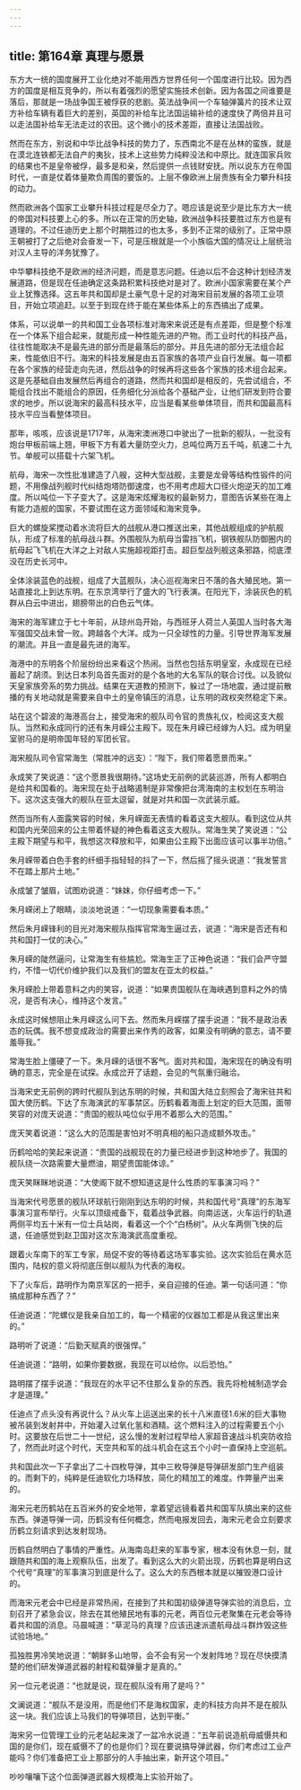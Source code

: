 ```yaml
---
---
---
```

title: 第164章 真理与愿景
---



东方大一统的国度展开工业化绝对不能用西方世界任何一个国度进行比较。因为西方的国度是相互竞争的，所以有着强烈的愿望实施技术创新。因为各国之间谁要是落后，那就是一场战争国王被俘获的悲剧。英法战争间一个车轴弹簧片的技术让双方补给车辆有着巨大的差别，英国的补给车比法国运输补给的速度快了两倍并且可以走法国补给车无法走过的农田。这个微小的技术差距，直接让法国战败。

然而在东方，别说和中华比战争科技的势力了，东西南北不是在丛林的蛮族，就是在漠北连铁都无法自产的夷狄，技术上这些势力纯粹没法和中原比。就连国家兵败的结果也不是皇帝被俘，最多是和亲，然后提供一点钱财安抚。所以说东方在帝国时代，一直是仗着体量欺负周围的要饭的。上层不像欧洲上层贵族有全力攀升科技的动力。

然而欧洲各个国家工业攀升科技过程是尽全力了。嗯应该是说至少是比东方大一统的帝国对科技要上心的多。所以在正常的历史轴，欧洲战争科技要胜过东方也是有道理的。不过任迪历史上那个时期胜过的也太多，多到不正常的级别了。正常中原王朝被打了之后绝对会奋发一下，可是压根就是一个小族临大国的情况让上层统治对汉人主导的洋务犹豫了。

中华攀科技绝不是欧洲的经济问题，而是意志问题。任迪以后不会这种计划经济发展道路，但是现在任迪确定这条路积累科技绝对是对了。欧洲小国家需要在某个产业上犹豫选择。这五年共和国却是土豪气息十足的对海宋目前发展的各项工业项目，开始立项追赶。以至于到现在终于能在某些体系上的东西搞出了成果。

体系，可以说单一的共和国工业各项标准对海宋来说还是有点差距，但是整个标准在一个体系下组合起来，就能形成一种性能先进的产物。而工业时代的科技产品，往往性能取决不是最先进的部分而是最落后的部分。并且先进的部分无法组合起来，性能依旧不行。海宋的科技发展是由五百家族的各项产业自行发展。每一项都在各个家族的经营走向先进，然后战争的时候再将这些各个家族的技术组合起来。这是先基础自由发展然后再组合的道路，然而共和国却是相反的，先尝试组合，不能组合找出不能组合的原因，任务细化分派给各个基础产业，让他们研发到符合要求的地步。所以说海宋的最高科技水平，应当是看某些单体项目，而共和国最高科技水平应当看整体项目。

那年，咳咳，应该说是1717年，从海宋澳洲港口中驶出了一批新的舰队，一批没有炮台甲板前端上翘，甲板下方有着大量防空火力，总吨位两万五千吨，航速二十九节。单舰可以搭载十六架飞机。

航母，海宋一次性批准建造了八艘，这种大型战舰，主要是龙骨等结构性锻件的问题，不用像战列舰时代纠结炮塔防御速度，也不用考虑超大口径火炮逆天的加工难度。所以吨位一下子变大了。这是海宋炫耀海权的最新努力，意图告诉某些在海上有能力造舰的国家，不要试图在这方面领域和海宋竞争。

巨大的螺旋桨搅动着水流将巨大的战舰从港口推送出来，其他战舰组成的护航舰队，形成了标准的航母战斗群。外围舰队为航母当雷挡飞机，钢铁舰队防御圈内的航母起飞飞机在大洋之上对敌人实施超视距打击。超巨型战列舰这条邪路，彻底湮没在历史长河中。

全体涂装蓝色的战舰，组成了大蓝舰队，决心巡视海宋日不落的各大殖民地。第一站直接北上到达东明。在东京湾举行了盛大的飞行表演。在阳光下，涂装灰色的机群从白云中进出，翅膀带出的白色云气体。

海宋的海军建立于七十年前，从琼州岛开始，与西班牙人荷兰人英国人当时各大海军强国交战未曾一败。跨越各个大洋。成为一只全球性的力量。引导世界海军发展的潮流。并且一直是最先进的海军。

海港中的东明各个阶层纷纷出来看这个热闹。当然也包括东明皇室，永成现在已经蓄起了胡须。到达日本列岛首先面对的是个各地的大名军队的联合讨伐。以及貌似天皇家族旁系的势力挑战。结果在天道教的预测下，躲过了一场地震，通过提前散播的有关地动就是需要来自中土的皇帝镇压的消息，让东明的政权突然稳定下来。

站在这个碧波的海港高台上，接受海宋的舰队司令官的贵族礼仪，检阅这支大舰队。当然和永成同行的还有朱月嵘公主殿下。现在朱月嵘已经嫁为人妇。成为明皇室驸马的是明帝国年轻的军团长官。

海宋舰队司令官常海生（常胜冲的远支）：“陛下，我们带着愿景而来。”

永成笑了笑说道：“这个愿景我很期待。”这场史无前例的武装巡游，所有人都明白是给共和国看的。海宋现在处于战略遏制是非常像把台湾海南的主权划在东明治下。这次这支强大的舰队在亚太逗留，就是对共和国一次武装示威。

然而当所有人面露笑容的时候，朱月嵘面无表情的看着这支大舰队。看到这位从共和国内光荣回来的公主带着怀疑的神色看着这支大舰队。常海生笑了笑说道：“公主殿下期望与和平，我想这次释放和平，如果由公主殿下出面应该可以事半功倍。”

朱月嵘带着白色手套的纤细手指轻轻的抖了一下，然后摇了摇头说道：“我发誓言不在踏上那片土地。”

永成皱了皱眉，试图劝说道：“妹妹，你仔细考虑一下。”

朱月嵘闭上了眼睛，淡淡地说道：“一切现象需要看本质。”

然后朱月嵘锋利的目光对海宋舰队指挥官常海生逼过去，说道：“海宋是否还有和共和国打一仗的决心。”

朱月嵘的陡然逼问，让常海生有些尴尬。常海生正了正神色说道：“我们会严守盟约，不惜一切代价维护我们以及我们的盟友在亚太的权益。”

朱月嵘脸上带着意料之内的笑容，说道：“如果贵国舰队在海峡遇到意料之外的情况，是否有决心，维持这个发言。”

永成这时候想阻止朱月嵘这么问下去。然而朱月嵘摆了摆手说道：“我不是政治表态的玩偶。我不想变成政治的需要出来作秀的政客，如果没有明确的意志，请不要羞辱我。”

常海生脸上僵硬了一下。朱月嵘的话很不客气。面对共和国，海宋现在的确没有明确的意志，完全是在试探。永成岔开了话题，会见的气氛重归融洽。

当海宋史无前例的跨时代舰队到达东明的时候，共和国大陆立刻照会了海宋驻共和国大使历鹤。下达了东海演武的军事禁区。历鹤看着海面上划定的巨大范围，面带笑容的对庞天说道：“贵国的舰队吨位似乎用不着那么大的范围。”

庞天笑着说道：“这么大的范围是害怕对不明真相的船只造成额外攻击。”

历鹤哈哈的笑起来说道：“贵国的战舰现在的力量已经进步到这种地步了。我国的舰队绕一次路需要大量燃油，期望贵国能体谅。”

庞天笑眯眯地说道：“大使阁下就不想知道这是什么性质的军事演习吗？”

当海宋代号愿景的舰队环球航行刚刚到达东明的时候，共和国代号“真理”的东海军事演习宣布举行。火车以顶级戒备下，载着战争武器。向南运送，火车运行的轨道两侧平均五十米有一位士兵站岗，看着这一个个“白杨树”。从火车两侧飞快的后退，任迪感觉到赵卫国对这次东海演武高度重视。

跟着火车南下的军工专家，局促不安的等待着这场军事实验。这次实验后在黄水范围内，陆权的意义将彻底压倒以舰队为代表的海权。

下了火车后，路明作为南京军区的一把手，亲自迎接的任迪。第一句话问道：“你搞成那种东西了？”

任迪说道：“陀螺仪是我亲自加工的，每一个精密的仪器加工都是从我这里出来的。”

路明听了说道：“后勤天赋真的很强悍。”

任迪说道：“路明，如果你要数据，我现在可以给你。以后恐怕。”

路明摆了摆手说道：“我现在的水平记不住那么复杂的东西。我先将枪械制造学会才是道理。”

任迪点了点头没有再说什么？从火车上运送出来的长十八米直径1.6米的巨大事物被吊装到发射井中，开始灌入过氧化氢和酒精。这个燃料注入的过程需要五个小时。这要放在后世二十一世纪，这么慢的发射过程早给人家超音速战斗机突防收拾了，然而此时这个时代，天空共和军的战斗机会在这五个小时一直保持上空巡航。

共和国此次一下子拿出了二十四枚导弹，其中三枚导弹是导弹研发部门生产组装的。而剩下的，纯粹是任迪软化力场释放，简化的精加工的难度。作弊量产出来的。

海宋元老历鹤站在五百米外的安全地带，拿着望远镜看着共和国军队搞出来的这些东西。弹道导弹一词，历鹤没有任何概念，然而电报发回去，海宋元老会立刻要求历鹤立刻请求到达发射现场。

历鹤自然明白了事情的严重性。从海南岛赶来的军事专家，根本没有休息一刻，就跟随共和国的海上观察队伍，出发了。看到这么大的火箭出现，历鹤也算是明白这个代号“真理”的军事演习到底是什么了。这么大的东西根本就是以摧毁港口设计的。

而海宋元老会中已经是非常热闹，在接到了共和国初级弹道导弹实验的消息后，立刻召开了紧急会议，除去在其他殖民地有事的元老，两百位元老聚集在元老会等待着共和国的消息。马晨喊道：“草泥马的真理？应该迅速派遣航母战斗群炸毁这些试验场地。”

孤独胜男冷笑地说道：“朝鲜多山地带，会不会有另一个发射阵地？现在尽快摸清楚的他们研发弹道武器的射程和载弹量才是真的。”

另一位元老说道：“也就是说，现在舰队没有用了是吗？”

文澜说道：“舰队不是没用，而是他们不是海权国家，走的科技方向并不是在舰队这一块。我们应该上马我们的导弹项目，达到平衡。”

海宋另一位管理工业的元老站起来泼了一盆冷水说道：“五年前说造航母威慑共和国的是你们，现在威慑不了的也是你们？现在要说搞导弹武器，你们考虑过工业产能吗？你们准备把工业上那部分的人手抽出来，新开这个项目。”

吵吵嚷嚷下这个位面弹道武器大规模海上实验开始了。